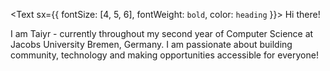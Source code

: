 <Text sx={{ fontSize: [4, 5, 6], fontWeight: `bold`, color: `heading` }}>
  Hi there!
</Text>

I am Taiyr - currently throughout my second year of Computer Science at Jacobs University Bremen, Germany.  I am passionate about building community, technology and making opportunities accessible for everyone!